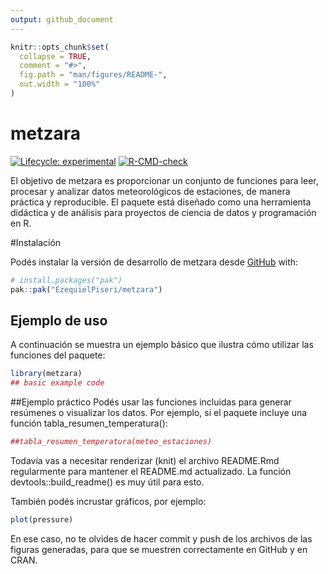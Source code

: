 ```yaml
---
output: github_document
---
```


<!-- README.md se genera a partir de README.Rmd. Por favor, editá este archivo. -->

```r
knitr::opts_chunk$set(
  collapse = TRUE,
  comment = "#>",
  fig.path = "man/figures/README-",
  out.width = "100%"
)
```

# metzara

<!-- badges: start -->

[![Lifecycle: experimental](https://img.shields.io/badge/lifecycle-experimental-orange.svg)](https://lifecycle.r-lib.org/articles/stages.html#experimental) [![R-CMD-check](https://github.com/EzequielPiseri/metzara/actions/workflows/R-CMD-check.yaml/badge.svg)](https://github.com/EzequielPiseri/metzara/actions/workflows/R-CMD-check.yaml)

<!-- badges: end -->

El objetivo de metzara es proporcionar un conjunto de funciones para leer, procesar y analizar datos meteorológicos de estaciones, de manera práctica y reproducible. El paquete está diseñado como una herramienta didáctica y de análisis para proyectos de ciencia de datos y programación en R.

#Instalación

Podés instalar la versión de desarrollo de metzara desde [GitHub](https://github.com/) with:

``` r
# install.packages("pak")
pak::pak("EzequielPiseri/metzara")
```

## Ejemplo de uso

A continuación se muestra un ejemplo básico que ilustra cómo utilizar las funciones del paquete:

```r
library(metzara)
## basic example code
```

##Ejemplo práctico Podés usar las funciones incluidas para generar resúmenes o visualizar los datos. Por ejemplo, si el paquete incluye una función tabla_resumen_temperatura():

```r
##tabla_resumen_temperatura(meteo_estaciones)
```

Todavía vas a necesitar renderizar (knit) el archivo README.Rmd regularmente para mantener el README.md actualizado. La función devtools::build_readme() es muy útil para esto.

También podés incrustar gráficos, por ejemplo:

```r
plot(pressure)
```

En ese caso, no te olvides de hacer commit y push de los archivos de las figuras generadas, para que se muestren correctamente en GitHub y en CRAN.
